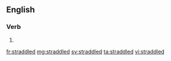==English==

===Verb===
{{head|en}}

# {{en-past of|straddle}}

[[fr:straddled]]
[[mg:straddled]]
[[sv:straddled]]
[[ta:straddled]]
[[vi:straddled]]
